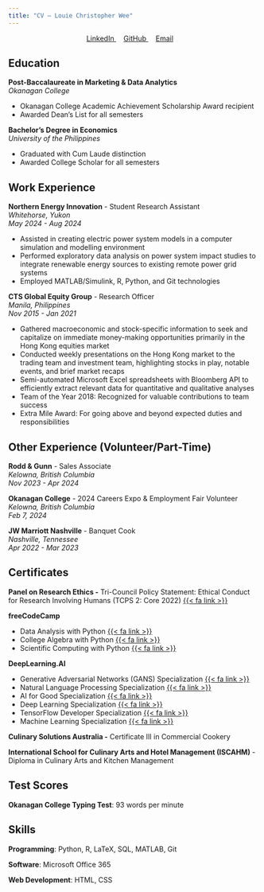 ```yaml
---
title: "CV — Louie Christopher Wee"
---
```


<div style="text-align: center; margin-bottom: 20px;">
  <a href="https://www.linkedin.com/in/louiewee/" target="_blank" style="margin-right: 15px;">
    <i class="fab fa-linkedin" style="font-size: 24px;"></i>
    LinkedIn
  </a>
  <a href="https://github.com/louiewee" target="_blank" style="margin-right: 15px;">
    <i class="fab fa-github" style="font-size: 24px;"></i>
    GitHub
  </a>
  <a href="mailto:louieywee@gmail.com" style="margin-right: 15px;">
    <i class="fas fa-envelope" style="font-size: 24px;"></i>
    Email
  </a>
</div>

## Education

**Post-Baccalaureate in Marketing & Data Analytics**\
*Okanagan College*

 - Okanagan College Academic Achievement Scholarship Award recipient
 - Awarded Dean's List for all semesters

**Bachelor's Degree in Economics**\
*University of the Philippines*

 - Graduated with Cum Laude distinction
 - Awarded College Scholar for all semesters

## Work Experience

**Northern Energy Innovation** - Student Research Assistant\
*Whitehorse, Yukon \
May 2024 - Aug 2024*

 - Assisted in creating electric power system models in a computer simulation and modelling environment
 - Performed exploratory data analysis on power system impact studies to integrate renewable energy sources to existing remote power grid systems
 - Employed MATLAB/Simulink, R, Python, and Git technologies

**CTS Global Equity Group** - Research Officer\
*Manila, Philippines\
Nov 2015 - Jan 2021*

-   Gathered macroeconomic and stock-specific information to seek and capitalize on immediate money-making opportunities primarily in the Hong Kong equities market
-   Conducted weekly presentations on the Hong Kong market to the trading team and investment team, highlighting stocks in play, notable events, and brief market recaps
-   Semi-automated Microsoft Excel spreadsheets with Bloomberg API to efficiently extract relevant data for quantitative and qualitative analyses
-   Team of the Year 2018: Recognized for valuable contributions to team success
-   Extra Mile Award: For going above and beyond expected duties and responsibilities

## Other Experience (Volunteer/Part-Time)

**Rodd & Gunn** - Sales Associate\
*Kelowna, British Columbia\
Nov 2023 - Apr 2024*

**Okanagan College** - 2024 Careers Expo & Employment Fair Volunteer\
*Kelowna, British Columbia\
Feb 7, 2024*

**JW Marriott Nashville** - Banquet Cook\
*Nashville, Tennessee\
Apr 2022 - Mar 2023*

## Certificates

**Panel on Research Ethics -** Tri-Council Policy Statement: Ethical Conduct for Research Involving Humans (TCPS 2: Core 2022) [{{< fa link >}}](https://drive.google.com/file/d/1xDqjBB1wbKPzG5-LUWeKv4BF8_RWbSZW/view)

**freeCodeCamp**

 - Data Analysis with Python [{{< fa link >}}](https://www.freecodecamp.org/certification/chairmanwee/data-analysis-with-python-v7)
 - College Algebra with Python [{{< fa link >}}](https://www.freecodecamp.org/certification/chairmanwee/college-algebra-with-python-v8)
 - Scientific Computing with Python [{{< fa link >}}](https://www.freecodecamp.org/certification/chairmanwee/scientific-computing-with-python-v7)

**DeepLearning.AI**

 - Generative Adversarial Networks (GANS) Specialization [{{< fa link >}}](https://www.coursera.org/account/accomplishments/specialization/certificate/Y6RANZ4J64U3)
 - Natural Language Processing Specialization [{{< fa link >}}](https://www.coursera.org/account/accomplishments/specialization/certificate/8RU8TH7R9FWV)
 - AI for Good Specialization [{{< fa link >}}](https://www.coursera.org/account/accomplishments/specialization/certificate/KKQBA8JKLN7H)
 - Deep Learning Specialization [{{< fa link >}}](https://www.coursera.org/account/accomplishments/specialization/certificate/UTH7CCQMCNFC)
 - TensorFlow Developer Specialization [{{< fa link >}}](https://www.coursera.org/account/accomplishments/specialization/certificate/9L4LGEM2N2LP)
 - Machine Learning Specialization [{{< fa link >}}](https://www.coursera.org/account/accomplishments/specialization/certificate/2BUJW9KLJEM5)

**Culinary Solutions Australia -** Certificate III in Commercial Cookery

**International School for Culinary Arts and Hotel Management (ISCAHM)** - Diploma in Culinary Arts and Kitchen Management

## Test Scores

**Okanagan College Typing Test**: 93 words per minute

## Skills

**Programming**: Python, R, LaTeX, SQL, MATLAB, Git

**Software**: Microsoft Office 365

**Web Development**: HTML, CSS
